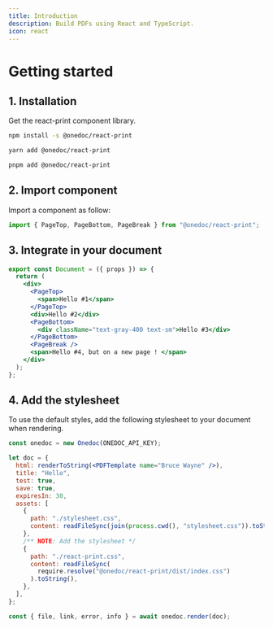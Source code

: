 ```yaml
---
title: Introduction
description: Build PDFs using React and TypeScript.
icon: react
---
```


# Getting started

## 1. Installation

Get the react-print component library.

<CodeGroup>

```sh npm
npm install -s @onedoc/react-print
```

```sh yarn
yarn add @onedoc/react-print
```

```sh pnpm
pnpm add @onedoc/react-print
```

</CodeGroup>

## 2. Import component

Import a component as follow:

```javascript
import { PageTop, PageBottom, PageBreak } from "@onedoc/react-print";
```

## 3. Integrate in your document

```jsx
export const Document = ({ props }) => {
  return (
    <div>
      <PageTop>
        <span>Hello #1</span>
      </PageTop>
      <div>Hello #2</div>
      <PageBottom>
        <div className="text-gray-400 text-sm">Hello #3</div>
      </PageBottom>
      <PageBreak />
      <span>Hello #4, but on a new page ! </span>
    </div>
  );
};
```

## 4. Add the stylesheet

To use the default styles, add the following stylesheet to your document when rendering.

```jsx generate.js
const onedoc = new Onedoc(ONEDOC_API_KEY);

let doc = {
  html: renderToString(<PDFTemplate name="Bruce Wayne" />),
  title: "Hello",
  test: true,
  save: true,
  expiresIn: 30,
  assets: [
    {
      path: "./stylesheet.css",
      content: readFileSync(join(process.cwd(), "stylesheet.css")).toString(),
    },
    /** NOTE: Add the stylesheet */
    {
      path: "./react-print.css",
      content: readFileSync(
        require.resolve("@onedoc/react-print/dist/index.css")
      ).toString(),
    },
  ],
};

const { file, link, error, info } = await onedoc.render(doc);
```
